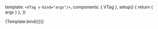 

<Meta
  title="Components/VTag"
  component={VTag}
/>

  template: `<VTag v-bind="args"/>`,
  components: { VTag },
  setup() {
    return { args }
  },
})
<Description of={VTag} />

<Canvas>
  <Story name="default" args={{ href: "#", title: "cat" }}>
    {Template.bind({})}
  </Story>
</Canvas>
